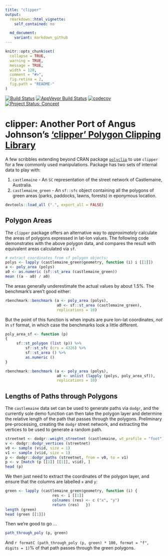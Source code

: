 ```yaml
---
title: "clipper"
output:
  rmarkdown::html_vignette:
    self_contained: no

  md_document:
    variant: markdown_github
---
```


<!-- README.md is generated from README.Rmd. Please edit that file -->

```r
knitr::opts_chunk$set(
  collapse = TRUE,
  warning = TRUE,
  message = TRUE,
  width = 120,
  comment = "#>",
  fig.retina = 2,
  fig.path = "README-"
)
```

[![Build Status](https://travis-ci.org/hypertidy/clipper.svg)](https://travis-ci.org/hypertidy/clipper) 
[![AppVeyor Build Status](https://ci.appveyor.com/api/projects/status/github/hypertidy/clipper?branch=master&svg=true)](https://ci.appveyor.com/project/hypertidy/clipper)
[![codecov](https://codecov.io/gh/hypertidy/clipper/branch/master/graph/badge.svg)](https://codecov.io/gh/hypertidy/clipper)
[![Project Status: Concept](http://www.repostatus.org/badges/latest/concept.svg)](http://www.repostatus.org/#concept)

# clipper: Another Port of Angus Johnson's ['clipper' Polygon Clipping Library](http://angusj.com/delphi/clipper.php)

A few scribbles extending beyond CRAN package
[`polyclip`](https://cran.r-project.org/package=polyclip)
to use `clipper` for a few commonly used manipulations. Package has two sets of
internal data to play with:

1. `castlemaine` - An `SC` representation of the street network of Castlemaine,
   Australia.
2. `castlemaine_green` - An `sf::sfc` object containing all the polygons of
   green areas (parks, paddocks, lawns, forests) in eponymous location.

```r
devtools::load_all (".", export_all = FALSE)
```

## Polygon Areas

The `clipper` package offers an alternative way to *approximately* calculate
the areas of polygons expressed in lat-lon values. The following code
demonstrates with the above polygon data, and compares the result with
equivalent areas calculated via `sf`.


```r
# extract coordinates from sf polygon objects:
polys <- lapply (castlemaine_green$geometry, function (i) i [[1]])
a <- poly_area (polys)
a0 <- as.numeric (sf::st_area (castlemaine_green))
mean ((a - a0) / a0)
```


The areas generally underestimate the actual values by about 1.5%. The
benchmark's aren't good either:
```r
rbenchmark::benchmark (a <- poly_area (polys),
                       a0 <- sf::st_area (castlemaine_green),
                       replications = 10)
```

But the point of this function is when inputs are pure lon-lat coordinates,
*not* in `sf` format, in which case the benchmarks look a little different.

```r
poly_area_sf <- function (p)
{
     sf::st_polygon (list (p)) %>%
         sf::st_sfc (crs = 4326) %>%
         sf::st_area () %>%
         as.numeric ()
}

rbenchmark::benchmark (a <- poly_area (polys),
                       a0 <- unlist (lapply (polys, poly_area_sf)),
                       replications = 10)
```





## Lengths of Paths through Polygons

The `castlemaine` data set can be used to generate paths via `dodgr`, and the
currently sole demo function can then take the polygon layer and determine the
relative length of the path that passes through the polygons. Preliminary
pre-processing, creating the `dodgr` street network, and extracting the
vertices to be used to generate a random path.

```r
streetnet <- dodgr::weight_streetnet (castlemaine, wt_profile = "foot")
v <- dodgr::dodgr_vertices (streetnet)
v0 <- sample (v$id, size = 1)
v1 <- sample (v$id, size = 1)
p <- dodgr::dodgr_paths (streetnet, from = v0, to = v1)
p <- v [match (p [[1]] [[1]], v$id), ]
head (p)
```
We then just need to extract the coordinates of the polygon layer, and ensure
that the columns are labelled `x` and `y`:
```r
green <- lapply (castlemaine_green$geometry, function (i) {
                     res <- i [[1]]
                     colnames (res) <- c ("x", "y")
                     return (res)   })
length (green)
head (green [[1]])
```
Then we're good to go ...
```r
path_through_poly (p, green)
```
And `r formatC (path_through_poly (p, green) * 100, format = "f", digits = 1)`%
of that path passes through the green polygons.
